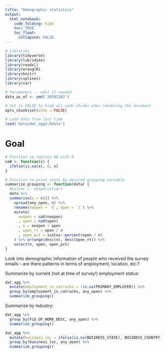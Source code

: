 ```yaml
---
title: "Demographic statistics"
output:
  html_notebook:
    code_folding: hide
    toc: TRUE
    toc_float:
      collapsed: FALSE
---
```


<style>
#header .btn-group {
    display: none;
}
</style>

```r
# Libraries
library(tidyverse)
library(lubridate)
library(readxl)
library(wranglR)
library(knitr)
library(splines)
library(car)

# Parameters -- edit if needed
data_as_of <- ymd('20191202')

# Set to FALSE to hide all code chunks when rendering the document
opts_chunk$set(echo = FALSE)
```
```r
# Load data from last time
load('data/dat_agg3.Rdata')
```

# Goal

```r
# Function to replace NA with 0
na0 <- function(x) {
  ifelse(is.na(x), 0, x)
}

# Function to print stats by desired grouping variable
summarize_grouping <- function(data) {
  #colvar <- ensym(colvar)
  data %>%
  summarise(n = n()) %>%
    spread(any_open, n) %>%
    rename(noopen = `0`, open = `1`) %>%
    mutate(
      noopen = na0(noopen)
      , open = na0(open)
      , n = noopen + open
      , open_rt = open / n
      , open_pct = scales::percent(open / n)
    ) %>% arrange(desc(n), desc(open_rt)) %>%
    select(n, open, open_pct)
}
```


Look into demographic information of people who received the survey emails -- are there patterns in terms of employment, location, etc.?

Summarize by current (not at time of survey!) employment status:

```r
dat_agg %>%
  mutate(employment_in_catracks = !is.na(PRIMARY_EMPLOYER)) %>%
  group_by(employment_in_catracks, any_open) %>%
  summarize_grouping()
```


Summarize by industry:

```r
dat_agg %>%
  group_by(FLD_OF_WORK_DESC, any_open) %>%
  summarize_grouping()
```

```r
dat_agg %>%
  mutate(business_loc = ifelse(is.na(BUSINESS_STATE), BUSINESS_COUNTRY_DESC, paste0('USA-', BUSINESS_STATE))) %>%
  group_by(business_loc, any_open) %>%
  summarize_grouping()
```

